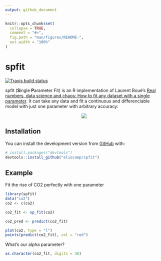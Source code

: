 ```yaml
---
output: github_document
---
```


<!-- README.md is generated from README.Rmd. Please edit that file -->

```r
knitr::opts_chunk$set(
  collapse = TRUE,
  comment = "#>",
  fig.path = "man/figures/README-",
  out.width = "100%"
)
```
# spfit

<!-- badges: start -->
[![Travis build status](https://travis-ci.org/eliocamp/spfit.svg?branch=master)](https://travis-ci.org/eliocamp/spfit)
<!-- badges: end -->

spfit (**S**ingle **P**arameter Fit) is an R implementation of Laurent Boué's [Real numbers, data science and chaos: How to fit any dataset with a single parameter](https://arxiv.org/abs/1904.12320). It can take any data and fit a continuous and differenciable model with just one parameter with arbitrary accuracy:

<p align="center">
<img src="man/figures/formula.png" />
</p>

## Installation

You can install the development version from [GitHub](https://github.com/) with:

``` r
# install.packages("devtools")
devtools::install_github("eliocamp/spfit")
```

<!-- the released version of spfit from [CRAN](https://CRAN.R-project.org) with:

``` r
install.packages("spfit")
```
--> 

 
## Example

Fit the rise of CO2 perfectly with one parameter
```r
library(spfit)
data("co2") 
co2 <- c(co2)

co2_fit <- sp_fit(co2)

co2_pred <- predict(co2_fit)

plot(co2, type = "l")
points(predict(co2_fit), col = "red")
```

What's our alpha parameter?

```r
as.character(co2_fit, digits = 30)
```

